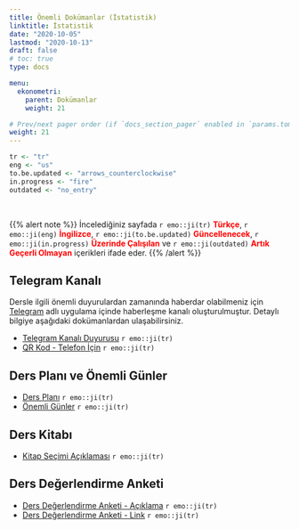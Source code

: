 ```yaml
---
title: Önemli Dokümanlar (İstatistik)
linktitle: İstatistik
date: "2020-10-05"
lastmod: "2020-10-13"
draft: false
# toc: true
type: docs

menu:
  ekonometri:
    parent: Dokümanlar
    weight: 21

# Prev/next pager order (if `docs_section_pager` enabled in `params.toml`)
weight: 21
---
```


```r
tr <- "tr"
eng <- "us"
to.be.updated <- "arrows_counterclockwise"
in.progress <- "fire"
outdated <- "no_entry"
```

<br>

{{% alert note %}}
İncelediğiniz sayfada `r emo::ji(tr)` <font color="red">**Türkçe**</font>, `r emo::ji(eng)` <font color="red">**İngilizce**</font>, `r emo::ji(to.be.updated)` <font color="red">**Güncellenecek**</font>, `r emo::ji(in.progress)` <font color="red">**Üzerinde Çalışılan**</font> ve `r emo::ji(outdated)` <font color="red">**Artık Geçerli Olmayan**</font> içerikleri ifade eder.
{{% /alert %}}

## Telegram Kanalı
Dersle ilgili önemli duyurulardan zamanında haberdar olabilmeniz için [Telegram](https://telegram.org/) adlı uygulama içinde haberleşme kanalı oluşturulmuştur. Detaylı bilgiye aşağıdaki dokümanlardan ulaşabilirsiniz.  

- [Telegram Kanalı Duyurusu](`r paste0(ekonometri.path, "ST/Ekonometri_-_Telegram_Kanali_Duyurusu_Bilgilendirme.pdf")`) `r emo::ji(tr)`
- [QR Kod - Telefon İçin](`r paste0(ekonometri.path, "ST/Ekonometri_-_Telegram_Kanali_Duyurusu_Ilan.pdf")`) `r emo::ji(tr)`

## Ders Planı ve Önemli Günler
- [Ders Planı](`r paste0(ekonometri.path, "ST/Ekonometri_-_Ders_Plani.pdf")`) `r emo::ji(tr)`
- [Önemli Günler](`r paste0(ekonometri.path, "ST/Ekonometri_-_Onemli_Gunler.pdf")`) `r emo::ji(tr)`

## Ders Kitabı
- [Kitap Seçimi Açıklaması](`r paste0(ekonometri.path, "Ekonometri_-_Kitap_Secimi_Aciklamasi.pdf")`) `r emo::ji(tr)`

## Ders Değerlendirme Anketi
- [Ders Değerlendirme Anketi - Açıklama](`r paste0(ekonometri.path, "ST/Ekonometri_-_Ders_Degerlendirme_Anketi.pdf")`) `r emo::ji(tr)`
- [Ders Değerlendirme Anketi - Link](https://forms.gle/gN7Z6i1uvPpY8gkKA) `r emo::ji(tr)`
